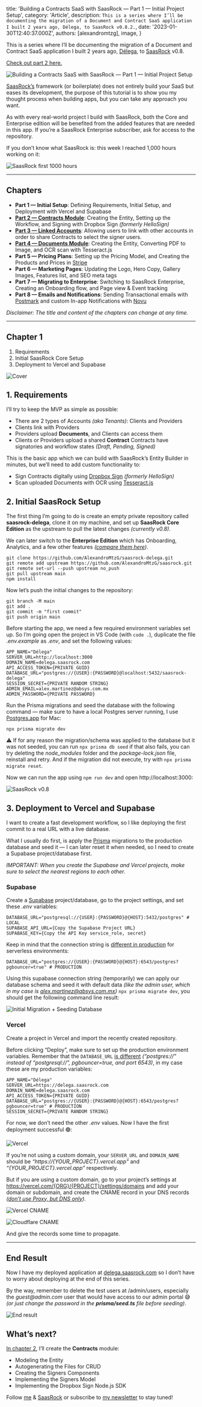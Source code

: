 
  title: 'Building a Contracts SaaS with SaasRock — Part 1 — Initial Project Setup',
  category: 'Article',
  description: `This is a series where I’ll be documenting the migration of a Document and Contract SaaS application I built 2 years ago, Délega, to SaasRock v0.8.2.`,
  date: '2023-01-30T12:40:37.000Z',
  authors: [alexandromtzg],
  image,
}

This is a series where I’ll be documenting the migration of a Document and Contract SaaS application I built 2 years ago, [Délega](https://delega.com.mx/), to [SaasRock](https://saasrock.com/?ref=hashnode&utm_content=saasrock-delega-part-1) v0.8.

[Check out part 2 here.](https://dev.to/alexandromtzg/building-a-contracts-saas-with-saasrock-part-2-signing-contracts-with-dropbox-sign-4bm8)

<img
  src={image}
  class="shadow-2xl border border-gray-100 rounded-lg"
  alt="Building a Contracts SaaS with SaasRock — Part 1 — Initial Project Setup"
  className="w-full"
/>

<!--more-->

[SaasRock’s](https://saasrock.com/?ref=hashnode&utm_content=saasrock-delega-part-1) framework (or boilerplate) does not entirely build your SaaS but eases its development, the purpose of this tutorial is to show you my thought process when building apps, but you can take any approach you want.

As with every real-world project I build with SaasRock, both the Core and Enterprise edition will be benefited from the added features that are needed in this app. If you’re a SaasRock Enterprise subscriber, ask for access to the repository.

If you don’t know what SaasRock is: this week I reached 1,000 hours working on it:

![SaasRock first 1000 hours](https://miro.medium.com/max/1400/1*JVIj5ZLAZ9u5rMKSaH1_JA.webp)

---

## Chapters

- **Part 1 — Initial Setup**: Defining Requirements, Initial Setup, and Deployment with Vercel and Supabase
- [**Part 2 — Contracts Module**](https://dev.to/alexandromtzg/building-a-contracts-saas-with-saasrock-part-2-signing-contracts-with-dropbox-sign-4bm8): Creating the Entity, Setting up the Workflow, and Signing with Dropbox Sign _(formerly HelloSign)_
- [**Part 3 — Linked Accounts**](https://dev.to/alexandromtzg/building-a-contracts-saas-with-saasrock-part-3-sharing-contract-with-linked-account-94): Allowing users to link with other accounts in order to share Contracts to select the signer users.
- [**Part 4 — Documents Module**](https://dev.to/alexandromtzg/building-a-contracts-saas-with-saasrock-part-4-b2b-document-management-module-hhn): Creating the Entity, Converting PDF to Image, and OCR scan with Tesseract.js
- **Part 5 — Pricing Plans**: Setting up the Pricing Model, and Creating the Products and Prices in [Stripe](https://stripe.com/)
- **Part 6 — Marketing Pages**: Updating the Logo, Hero Copy, Gallery Images, Features list, and SEO meta tags
- **Part 7 — Migrating to Enterprise**: Switching to SaasRock Enterprise, Creating an Onboarding flow, and Page view & Event tracking
- **Part 8 — Emails and Notifications**: Sending Transactional emails with [Postmark](https://postmarkapp.com/) and custom In-app Notifications with [Novu](https://novu.co/)

_Disclaimer: The title and content of the chapters can change at any time._

---

## Chapter 1

1. Requirements
2. Initial SaasRock Core Setup
3. Deployment to Vercel and Supabase

![Cover](https://miro.medium.com/max/1400/1*OCOGJfpLCborva3ejLy4eg.webp)

## 1. Requirements

I’ll try to keep the MVP as simple as possible:

- There are 2 types of Accounts _(aka Tenants)_: Clients and Providers
- Clients link with Providers
- Providers upload **Documents**, and Clients can access them
- Clients or Providers upload a shared **Contract**
  Contracts have signatories and workflow states _(Draft, Pending, Signed)_

This is the basic app which we can build with SaasRock’s Entity Builder in minutes, but we’ll need to add custom functionality to:

- Sign Contracts digitally using [Dropbox Sign](https://www.dropbox.com/hellosign) _(formerly HelloSign)_
- Scan uploaded Documents with OCR using [Tesseract.js](https://github.com/naptha/tesseract.js)

## 2. Initial SaasRock Setup

The first thing I’m going to do is create an empty private repository called **saasrock-delega**, clone it on my machine, and set up **SaasRock Core Edition** as the upstream to pull the latest changes _(currently v0.8)_.

We can later switch to the **Enterprise Edition** which has Onboarding, Analytics, and a few other features _([compare them here](https://saasrock.com/core-vs-enterprise?ref=hashnode&utm_content=delega-part-1))_.

```
git clone https://github.com/AlexandroMtzG/saasrock-delega.git
git remote add upstream https://github.com/AlexandroMtzG/saasrock.git
git remote set-url --push upstream no_push
git pull upstream main
npm install
```

Now let’s push the initial changes to the repository:

```
git branch -M main
git add .
git commit -m "first commit"
git push origin main
```

Before starting the app, we need a few required environment variables set up. So I’m going open the project in VS Code (with `code .`), duplicate the file _*.env.example*_ as _*.env*_, and set the following values:

```
APP_NAME="Délega"
SERVER_URL=http://localhost:3000
DOMAIN_NAME=delega.saasrock.com
API_ACCESS_TOKEN={PRIVATE GUID}
DATABASE_URL="postgres://{USER}:{PASSWORD}@localhost:5432/saasrock-delega"
SESSION_SECRET={PRIVATE RANDOM STRING}
ADMIN_EMAIL=alex.martinez@absys.com.mx
ADMIN_PASSWORD={PRIVATE PASSWORD}
```

Run the Prisma migrations and seed the database with the following command — make sure to have a local Postgres server running, I use [Postgres.app](https://postgresapp.com/) for Mac:

```
npx prisma migrate dev
```

⚠ If for any reason the migration/schema was applied to the database but it was not seeded, you can run `npx prisma db seed` if that also fails, you can try deleting the _*node_modules*_ folder and the _*package-lock.json*_ file, reinstall and retry. And if the migration did not execute, try with `npx prisma migrate reset`.

Now we can run the app using `npm run dev` and open http://localhost:3000:

![SaasRock v0.8](https://miro.medium.com/max/1400/1*GUsscI6GXXMu_Z-HdqYcmw.webp)

## 3. Deployment to Vercel and Supabase

I want to create a fast development workflow, so I like deploying the first commit to a real URL with a live database.

What I usually do first, is apply the [Prisma](https://www.prisma.io/) migrations to the production database and seed it — I can later reset it when needed, so I need to create a Supabase project/database first.

_IMPORTANT: When you create the Supabase and Vercel projects, make sure to select the nearest regions to each other._

### Supabase

Create a [Supabase](https://app.supabase.com/projects) project/database, go to the project settings, and set these _*.env*_ variables:

```
DATABASE_URL="postgresql://{USER}:{PASSWORD}@{HOST}:5432/postgres" # LOCAL
SUPABASE_API_URL={Copy the Supabase Project URL}
SUPABASE_KEY={Copy the API Key service_role, secret}
```

Keep in mind that the connection string is [different in production](https://saasrock.com/docs/learning-center/guides/database/supabase) for serverless environments:

```
DATABASE_URL="postgres://{USER}:{PASSWORD}@{HOST}:6543/postgres?pgbouncer=true" # PRODUCTION
```

Using this supabase connection string (temporarily) we can apply our database schema and seed it with default data _(like the admin user, which in my case is alex.martinez@absys.com.mx)_ `npx prisma migrate dev`, you should get the following command line result:

![Initial Migration + Seeding Database](https://miro.medium.com/max/1400/1*-gT-rM-r6TCvgoxWYy_nVQ.webp)

### Vercel

Create a project in Vercel and import the recently created repository.

Before clicking “Deploy”, make sure to set up the production environment variables. Remember that the `DATABASE_URL` [is different](https://saasrock.com/docs/learning-center/guides/database/supabase) _(“postgres://” instead of “postgresql://”, pgbouncer=true, and port 6543)_, in my case these are my production variables:

```
APP_NAME="Délega"
SERVER_URL=https://delega.saasrock.com
DOMAIN_NAME=delega.saasrock.com
API_ACCESS_TOKEN={PRIVATE GUID}
DATABASE_URL="postgres://{USER}:{PASSWORD}@{HOST}:6543/postgres?pgbouncer=true" # PRODUCTION
SESSION_SECRET={PRIVATE RANDOM STRING}
```

For now, we don’t need the other _*.env*_ values. Now I have the first deployment successful 🟢:

![Vercel](https://miro.medium.com/max/1400/1*UGKtVTIOU46UQqykYjqgJA.webp)

If you’re not using a custom domain, your `SERVER_URL` and `DOMAIN_NAME` should be _*“https://{YOUR_PROJECT}.vercel.app"*_ and _*“{YOUR_PROJECT}.vercel.app”*_ respectively.

But if you are using a custom domain, go to your project’s settings at https://vercel.com/{ORG}/{PROJECT}/settings/domains and add your domain or subdomain, and create the CNAME record in your DNS records _([don’t use Proxy, but DNS only](https://vercel.com/guides/can-i-use-a-proxy-on-top-of-my-vercel-deployment))_.

![Vercel CNAME](https://miro.medium.com/max/1400/1*BKQXUZWbL5AlQD4nNCyB5Q.webp)

![Cloudflare CNAME](https://miro.medium.com/max/1400/1*zCXu1l1CmidjNI8Uyud9Mw.webp)

And give the records some time to propagate.

---

## End Result

Now I have my deployed application at [delega.saasrock.com](https://delega.saasrock.com/?ref=hashnode&utm_content=saasrock-delega-part-1) so I don’t have to worry about deploying at the end of this series.

By the way, remember to delete the test users at /admin/users, especially the _guest@admin.com_ user that would have access to our admin portal 😅 _(or just change the password in the **prisma/seed.ts** file before seeding)_.

![End result](https://miro.medium.com/max/1400/1*Fo6NkfDZ6r6V7D2wqP0TzA.webp)

## What’s next?

[In chapter 2](https://alexandromtzg.medium.com/building-a-saas-for-contracts-and-documents-with-saasrock-part-2-signing-contracts-with-dropbox-23a28cafecb7), I’ll create the **Contracts** module:

- Modeling the Entity
- Autogenerating the Files for CRUD
- Creating the Signers Components
- Implementing the Signers Model
- Implementing the Dropbox Sign Node.js SDK

Follow [me](https://twitter.com/AlexandroMtzG) & [SaasRock](https://twitter.com/saas_rock) or subscribe to [my newsletter](https://saasrock.com/newsletter) to stay tuned!

